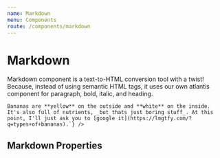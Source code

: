 ```yaml
---
name: Markdown
menu: Components
route: /components/markdown
---
```



# Markdown

<ComponentStatus stage="rc" responsive="yes" accessible="yes" />

Markdown component is a text-to-HTML conversion tool with a twist! Because,
instead of using semantic HTML tags, it uses our own atlantis component for
paragraph, bold, italic, and heading.

<Playground>
  <Markdown content={`### Bananas

    Bananas are **yellow** on the outside and **white** on the inside. It's also full of nutrients, _but thats just boring stuff_. At this point, I'll just ask you to [google it](https://lmgtfy.com/?q=types+of+bananas).`} />

</Playground>

## Markdown Properties

<Props of={Markdown} />
